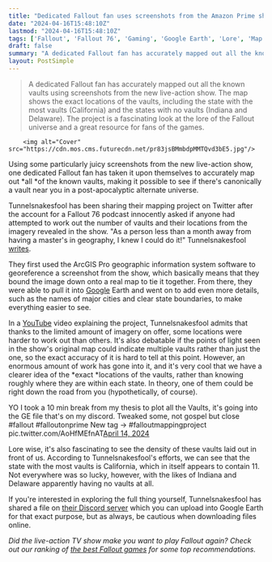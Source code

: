 ```yaml
---
title: "Dedicated Fallout fan uses screenshots from the Amazon Prime show to work out where every vault is located in real life"
date: "2024-04-16T15:48:10Z"
lastmod: "2024-04-16T15:48:10Z"
tags: ['Fallout', 'Fallout 76', 'Gaming', 'Google Earth', 'Lore', 'Map', 'Vaults', 'YouTube']
draft: false
summary: "A dedicated Fallout fan has accurately mapped out all the known vaults using screenshots from the new live-action show. The map shows the exact locations of the vaults, including the state with the most vaults (California) and the states with no vaults (Indiana and Delaware). The project is a fascinating look at the lore of the Fallout universe and a great resource for fans of the games."
layout: PostSimple
---
```

> A dedicated Fallout fan has accurately mapped out all the known vaults using screenshots from the new live-action show. The map shows the exact locations of the vaults, including the state with the most vaults (California) and the states with no vaults (Indiana and Delaware). The project is a fascinating look at the lore of the Fallout universe and a great resource for fans of the games.


        <img alt="Cover" src="https://cdn.mos.cms.futurecdn.net/pr83jsBMmbdpMMTQvd3bE5.jpg"/>
        
Using some particularly juicy screenshots from the new live-action show, one dedicated Fallout fan has taken it upon themselves to accurately map out *all *of the known vaults, making it possible to see if there's canonically a vault near you in a post-apocalyptic alternate universe.

Tunnelsnakesfool has been sharing their mapping project on Twitter after the account for a Fallout 76 podcast innocently asked if anyone had attempted to work out the number of vaults and their locations from the imagery revealed in the show. "As a person less than a month away from having a master's in geography, I knew I could do it!" Tunnelsnakesfool [<u>writes</u>](https://x.com/Tunnelsnakefool/status/1779013121472094251). 

They first used the ArcGIS Pro geographic information system software to georeference a screenshot from the show, which basically means that they bound the image down onto a real map to tie it together. From there, they were able to pull it into [Google](https://www.gamesradar.com/uk/tag/google/) Earth and went on to add even more details, such as the names of major cities and clear state boundaries, to make everything easier to see.

In a [YouTube](https://www.gamesradar.com/uk/tag/youtube/) video explaining the project, Tunnelsnakesfool admits that thanks to the limited amount of imagery on offer, some locations were harder to work out than others. It's also debatable if the points of light seen in the show's original map could indicate multiple vaults rather than just the one, so the exact accuracy of it is hard to tell at this point. However, an enormous amount of work has gone into it, and it's very cool that we have a clearer idea of the *exact *locations of the vaults, rather than knowing roughly where they are within each state. In theory, one of them could be right down the road from you (hypothetically, of course).

YO I took a 10 min break from my thesis to plot all the Vaults, it's going into the GE file that's on my discord. Tweaked some, not gospel but close #fallout #falloutonprime New tag -> #falloutmappingproject pic.twitter.com/AoHfMEfnAT[April 14, 2024](https://twitter.com/Tunnelsnakefool/status/1779403498196754771)

Lore wise, it's also fascinating to see the density of these vaults laid out in front of us. According to Tunnelsnakesfool's efforts, we can see that the state with the most vaults is California, which in itself appears to contain 11. Not everywhere was so lucky, however, with the likes of Indiana and Delaware apparently having no vaults at all. 

If you're interested in exploring the full thing yourself, Tunnelsnakesfool has shared a file on [<u>their Discord server</u>](https://discord.com/invite/GqNtqdHS) which you can upload into Google Earth for that exact purpose, but as always, be cautious when downloading files online. 

*Did the live-action TV show make you want to play Fallout again? Check out our ranking of *[<u><em>the best Fallout games</em></u>](https://www.gamesradar.com/best-fallout-games/)* for some top recommendations.*
        